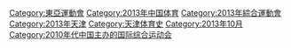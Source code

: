 {{Catmore}}

[[Category:東亞運動會|Category:東亞運動會]]
[[Category:2013年中国体育|Category:2013年中国体育]]
[[Category:2013年綜合運動會|Category:2013年綜合運動會]]
[[Category:2013年天津|Category:2013年天津]]
[[Category:天津体育史|Category:天津体育史]]
[[Category:2013年10月|Category:2013年10月]]
[[Category:2010年代中国主办的国际综合运动会|Category:2010年代中国主办的国际综合运动会]]